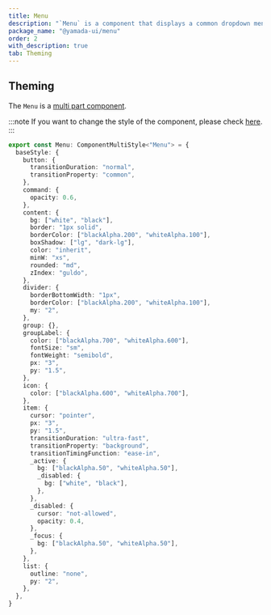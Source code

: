 ```yaml
---
title: Menu
description: "`Menu` is a component that displays a common dropdown menu."
package_name: "@yamada-ui/menu"
order: 2
with_description: true
tab: Theming
---
```


## Theming

The `Menu` is a [multi part component](/styled-system/theming/component-styles#multi-part-components).

:::note
If you want to change the style of the component, please check [here](/styled-system/theming/customize-theme#changing-the-style-of-components).
:::

```ts
export const Menu: ComponentMultiStyle<"Menu"> = {
  baseStyle: {
    button: {
      transitionDuration: "normal",
      transitionProperty: "common",
    },
    command: {
      opacity: 0.6,
    },
    content: {
      bg: ["white", "black"],
      border: "1px solid",
      borderColor: ["blackAlpha.200", "whiteAlpha.100"],
      boxShadow: ["lg", "dark-lg"],
      color: "inherit",
      minW: "xs",
      rounded: "md",
      zIndex: "guldo",
    },
    divider: {
      borderBottomWidth: "1px",
      borderColor: ["blackAlpha.200", "whiteAlpha.100"],
      my: "2",
    },
    group: {},
    groupLabel: {
      color: ["blackAlpha.700", "whiteAlpha.600"],
      fontSize: "sm",
      fontWeight: "semibold",
      px: "3",
      py: "1.5",
    },
    icon: {
      color: ["blackAlpha.600", "whiteAlpha.700"],
    },
    item: {
      cursor: "pointer",
      px: "3",
      py: "1.5",
      transitionDuration: "ultra-fast",
      transitionProperty: "background",
      transitionTimingFunction: "ease-in",
      _active: {
        bg: ["blackAlpha.50", "whiteAlpha.50"],
        _disabled: {
          bg: ["white", "black"],
        },
      },
      _disabled: {
        cursor: "not-allowed",
        opacity: 0.4,
      },
      _focus: {
        bg: ["blackAlpha.50", "whiteAlpha.50"],
      },
    },
    list: {
      outline: "none",
      py: "2",
    },
  },
}
```
